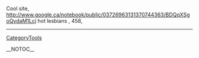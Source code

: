 Cool site, http://www.google.ca/notebook/public/03726963131370744363/BDQqXSgoQydaM1Lcj hot lesbians
,  458,
----
[[CategoryTools]]

__NOTOC__